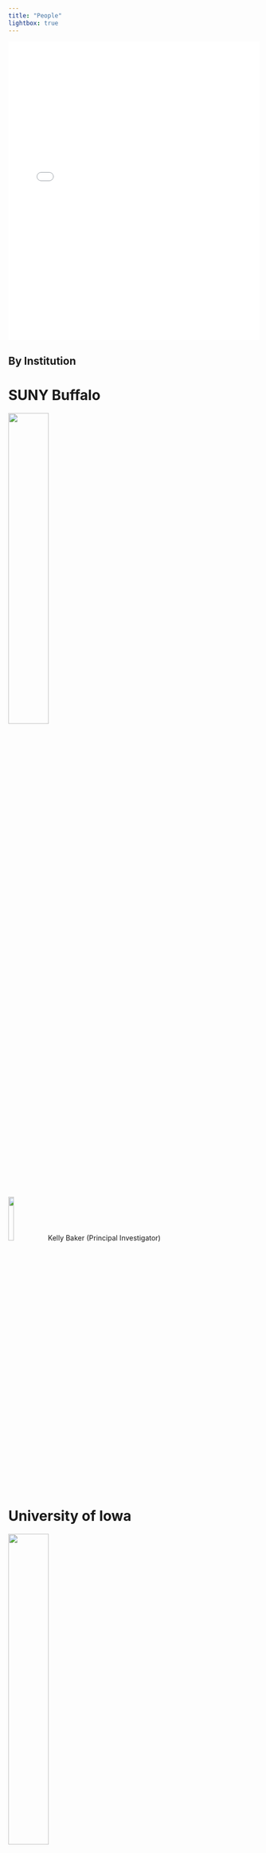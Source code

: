 ```yaml
---
title: "People"
lightbox: true
---
```



```{=html}
<iframe src="people_network.html" width="100%" height="600px" style="border:none;"></iframe>
```


::: {.panel-tabset}

## By Institution

# SUNY Buffalo

[![](https://myweb.uiowa.edu/dksewell/pathome/suny_buffalo.png){width=40% fig-align="left"}](https://publichealth.buffalo.edu/epidemiology-and-environmental-health)

![](https://myweb.uiowa.edu/dksewell/pathome/kelly_baker.jpg){fig-align="left" width=15%} Kelly Baker (Principal Investigator)


# University of Iowa

<!-- [![](https://myweb.uiowa.edu/dksewell/pathome/Block-IOWA-Black-TM.png)](https://uiowa.edu/) -->
<!-- [![](https://myweb.uiowa.edu/dksewell/pathome/Block IOWA BLACK.png)](https://uiowa.edu/) -->
<!-- [![](https://myweb.uiowa.edu/dksewell/pathome/Block IOWA BLACK-TM.png)](https://uiowa.edu/) -->
[![](https://myweb.uiowa.edu/dksewell/pathome/Block IOWA GOLD-CMYK.png){width=40% fig-align="left"}](https://www.public-health.uiowa.edu/biostat/)
<!-- [![](https://myweb.uiowa.edu/dksewell/pathome/Block IOWA GOLD-CMYK-TM.png)](https://uiowa.edu/) -->
<!-- [![](https://myweb.uiowa.edu/dksewell/pathome/Block IOWA GOLD-ffcd00.png)](https://uiowa.edu/) -->
<!-- [![](https://myweb.uiowa.edu/dksewell/pathome/Block IOWA GOLD-ffcd00-TM.png)](https://uiowa.edu/) -->
<!-- [![](https://myweb.uiowa.edu/dksewell/pathome/Block IOWA GOLD-ffcd00-TM.png)](https://uiowa.edu/) -->
<!-- [![](https://myweb.uiowa.edu/dksewell/pathome/Block-IOWA-GOLD-ffcd00-TM.png)](https://uiowa.edu/) -->



![](https://myweb.uiowa.edu/dksewell/pathome/sabin_gaire.png){fig-align="left" width=15%} Sabin Gaire (Graduate Research Assistant)


![](https://myweb.uiowa.edu/dksewell/pathome/daniel_kakou.jpg){fig-align="left" width=15%} Daniel Kakou (Graduate Research Assistant)


![](img/mugshots/alexis_kapanka.jpg){fig-align="left" width=15%} Alexis Kapanka (Laboratory Manager)



<!-- ![](https://myweb.uiowa.edu/dksewell/pathome/){fig-align="left" width=15%} --> John Kessler (Graduate Research Assistant)

![](https://myweb.uiowa.edu/dksewell/pathome/krysan_mark.jpg){fig-align="left" width=15%} Mark Krysan (Graduate Research Assistant)

![](img/mugshots/tan_nguyen.jpg){fig-align="left" width=15%} Tan Nguyen (Graduate Research Assistant)



![](https://myweb.uiowa.edu/dksewell/pathome/sriram_pemmaraju.jpg){fig-align="left" width=15%} Sriram Pemmaraju (Co-investigator)

![](https://myweb.uiowa.edu/dksewell/pathome/dan_sewell.jpg){fig-align="left" width=15%} Daniel Sewell (Principal Investigator)

![](https://myweb.uiowa.edu/dksewell/pathome/luis_torres.jpg){fig-align="left" width=15%} Luis Torres (Graduate Research Assistant)

![](https://myweb.uiowa.edu/dksewell/pathome/gabriele_villarini.jpg){fig-align="left" width=15%} Gabriele Villarini (Co-investigator)


# African Population and Health Research Center

[![](https://myweb.uiowa.edu/dksewell/pathome/aphrc_logo2-trimmed.jpg){width=40% fig-align="left"}](https://aphrc.org/)

![](https://myweb.uiowa.edu/dksewell/pathome/john_agira.jpg){fig-align="left" width=15%} John Agira (Laboratory Assistant)

![](https://myweb.uiowa.edu/dksewell/pathome/christine_amondi.jpg){fig-align="left" width=15%} Christine Amondi (Laboratory Assistant)

![](https://myweb.uiowa.edu/dksewell/pathome/phylis_busienei.jpg){fig-align="left" width=15%} Phylis Busienei (Study Coordinator)

![](https://myweb.uiowa.edu/dksewell/pathome/blessing_mberu.jpg){fig-align="left" width=15%} Blessing Mberu (Co-investigator)

![](https://myweb.uiowa.edu/dksewell/pathome/bonphace_okoth.jpg){fig-align="left" width=15%} Bonphace Okoth (Laboratory Assistant)

![](https://myweb.uiowa.edu/dksewell/pathome/sheillah_simiyu.jpg){fig-align="left" width=15%} Sheillah Simiyu (Co-investigator)

![](https://myweb.uiowa.edu/dksewell/pathome/innocent_tumwebaze.jpg){fig-align="left" width=15%} Innocent Tumwebaze (Project Manager)

![](https://myweb.uiowa.edu/dksewell/pathome/abdhalah_ziraba.jpg){fig-align="left" width=15%} Abdhalah Ziraba (Co-investigator)


# Maseno University

[![](https://myweb.uiowa.edu/dksewell/pathome/maseno.png){fig-align="left" width=40%}](https://www.maseno.ac.ke/)


![](https://myweb.uiowa.edu/dksewell/pathome/jairus_abuom.jpg){fig-align="left width=15%} Jairus Abuom (Laboratory Assistant)

![](https://myweb.uiowa.edu/dksewell/pathome/collins_ouma.png){fig-align="left" width=15%} Collins Ouma (Co-investigator)

![](https://myweb.uiowa.edu/dksewell/pathome/marsha_sharon.jpg){fig-align="left" width=15%} Marsha Sharon (Laboratory Assistant)


# University of Memphis
[![](img/umemphis.jpg){fig-align="left" width=40%}](https://www.memphis.edu/)


![](https://myweb.uiowa.edu/dksewell/pathome/fanta_gutema.jpg){fig-align="left" width=15%} Fanta Gutema (Co-investigator)



# Affiliates

![](https://myweb.uiowa.edu/dksewell/pathome/abisola_osinuga.jpg){fig-align="left" width=15%} Abisola Osinuga (Co-investigator, University of North Carolina)


## By domain

# Microbiology and Epidemiology

![](https://myweb.uiowa.edu/dksewell/pathome/micro_epi_icon-from_public_domain.jpg){fig-align="left" width=40%}

![](https://myweb.uiowa.edu/dksewell/pathome/jairus_abuom.jpg){fig-align="left width=15%} Jairus Abuom (Laboratory Assistant)


![](https://myweb.uiowa.edu/dksewell/pathome/john_agira.jpg){fig-align="left" width=15%} John Agira (Laboratory Assistant)

![](https://myweb.uiowa.edu/dksewell/pathome/christine_amondi.jpg){fig-align="left" width=15%} Christine Amondi (Laboratory Assistant)

![](https://myweb.uiowa.edu/dksewell/pathome/kelly_baker.jpg){fig-align="left" width=15%} Kelly Baker (Principal Investigator)

![](https://myweb.uiowa.edu/dksewell/pathome/fanta_gutema.jpg){fig-align="left" width=15%} Fanta Gutema (Post-doctoral Fellow)

<!--![](https://myweb.uiowa.edu/dksewell/pathome/){fig-align="left" width=15%}--> Alexis Kapanka (Laboratory Manager)

![](https://myweb.uiowa.edu/dksewell/pathome/bonphace_okoth.jpg){fig-align="left" width=15%} Bonphace Okoth (Laboratory Assistant)

![](https://myweb.uiowa.edu/dksewell/pathome/collins_ouma.jpg){fig-align="left" width=15%} Collins Ouma (Co-investigator)

![](https://myweb.uiowa.edu/dksewell/pathome/marsha_sharon.jpg){fig-align="left" width=15%} Marsha Sharon (Laboratory Assistant)


![](https://myweb.uiowa.edu/dksewell/pathome/abdhalah_ziraba.jpg){fig-align="left" width=15%} Abdhalah Ziraba (Co-investigator)


# Statistics and Computer Science

![](https://myweb.uiowa.edu/dksewell/pathome/stat_cs_icon-from_stable_diffusion.jpg){fig-align="left" width=40%}

![](https://myweb.uiowa.edu/dksewell/pathome/sabin_gaire.png){fig-align="left" width=15%} Sabin Gaire (Graduate Research Assistant)

![](https://myweb.uiowa.edu/dksewell/pathome/daniel_kakou.jpg){fig-align="left" width=15%} Daniel Kakou (Graduate Research Assistant)


<!-- ![](https://myweb.uiowa.edu/dksewell/pathome/){fig-align="left" width=15%} --> John Kessler (Graduate Research Assistant)


![](https://myweb.uiowa.edu/dksewell/pathome/krysan_mark.jpg){fig-align="left" width=15%} Mark Krysan (Graduate Research Assistant)


![](img/mugshots/tan_nguyen.jpg){fig-align="left" width=15%} Tan Nguyen (Graduate Research Assistant)


![](https://myweb.uiowa.edu/dksewell/pathome/sriram_pemmaraju.jpg){fig-align="left" width=15%} Sriram Pemmaraju (Co-investigator)

![](https://myweb.uiowa.edu/dksewell/pathome/dan_sewell.jpg){fig-align="left" width=15%} Daniel Sewell (Principal Investigator)


# Community and Behavioral Science

![](https://myweb.uiowa.edu/dksewell/pathome/comm_beh_icon-from_public_domain.jpg){fig-align="left" width=40%}

![](https://myweb.uiowa.edu/dksewell/pathome/phylis_busienei.jpg){fig-align="left" width=15%} Phylis Busienei (Study Coordinator)

![](https://myweb.uiowa.edu/dksewell/pathome/abisola_osinuga.jpg){fig-align="left" width=15%} Abisola Osinuga (Co-investigator)


![](https://myweb.uiowa.edu/dksewell/pathome/sheillah_simiyu.jpg){fig-align="left" width=15%} Sheillah Simiyu (Co-investigator)

![](https://myweb.uiowa.edu/dksewell/pathome/innocent_tumwebaze.jpg){fig-align="left" width=15%} Innocent Tumwebaze (Project Manager)



# Demography and Urban Policy

![](https://myweb.uiowa.edu/dksewell/pathome/kibera.jpg){fig-align="left" width=40%}

![](https://myweb.uiowa.edu/dksewell/pathome/blessing_mberu.jpg){fig-align="left" width=15%} Blessing Mberu (Co-investigator)


# Climate Science

![](https://myweb.uiowa.edu/dksewell/pathome/climate_science_icon-from_public_domain.jpg){fig-align="left" width=40%}

![](https://myweb.uiowa.edu/dksewell/pathome/luis_torres.jpg){fig-align="left" width=15%} Luis Torres (Graduate Research Assistant)

![](https://myweb.uiowa.edu/dksewell/pathome/gabriele_villarini.jpg){fig-align="left" width=15%} Gabriele Villarini (Co-investigator)



:::

